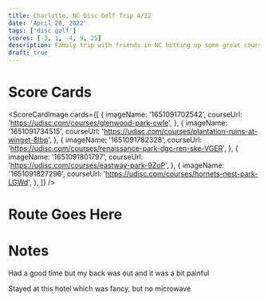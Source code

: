 ```yaml
---
title: Charlotte, NC Disc Golf Trip 4/22
date: 'April 28, 2022'
tags: ['disc golf']
scores: [-3, 1, -4, 9, 25]
description: Family trip with friends in NC hitting up some great courses but with a back injury 🙁
draft: true
---
```


# Score Cards

<ScoreCardImage
  cards={[
    {
      imageName: '1651091702542',
      courseUrl: 'https://udisc.com/courses/glenwood-park-cwIe',
    },
    {
      imageName: '1651091734515',
      courseUrl: 'https://udisc.com/courses/plantation-ruins-at-winget-8lbp',
    },
    {
      imageName: '1651091782328',
      courseUrl: 'https://udisc.com/courses/renaissance-park-dgc-ren-ske-VGER',
    },
    {
      imageName: '1651091801797',
      courseUrl: 'https://udisc.com/courses/eastway-park-9ZoP',
    },
    {
      imageName: '1651091827296',
      courseUrl: 'https://udisc.com/courses/hornets-nest-park-LGWd',
    },
  ]}
/>

# Route Goes Here

[//]: #
[//]: # '<iframe'
[//]: # '  src="https://www.gaiagps.com/datasummary/folder/ec2dba34-f44f-4cb8-8325-7d04a7797534/?layer=trailforks,usfs-recsites,usfs-roads,gaiapubliclandOpenBounds&embed=True"'
[//]: # '  style={{'
[//]: # "    border: 'none',"
[//]: # "    overflowY: 'hidden',"
[//]: # "    backgroundColor: 'white',"
[//]: # '    minWidth: 320,'
[//]: # '    maxWidth: 420,'
[//]: # "    width: '100%',"
[//]: # '    height: 420,'
[//]: # '  }}'
[//]: # '  scrolling="no"'
[//]: # '  seamless="seamless"'
[//]: # '></iframe>'

# Notes

Had a good time but my back was out and it was a bit painful

Stayed at this hotel which was fancy, but no microwave
